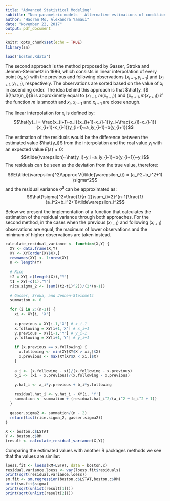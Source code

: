 ```yaml
---
title: "Advanced Statistical Modeling"
subtitle: "Non-parametric models - Alternative estimations of conditional variance"
author: "Haoran Mo, Alexandra Yamaui"
date: "November 22, 2017"
output: pdf_document
---
```


```r
knitr::opts_chunk$set(echo = TRUE)
library(sm)
```

```r
load('boston.Rdata')
```

The second approach is the method proposed by Gasser, Stroka and Jennen-Steinmetz in 1986, which consists in linear interpolation of every point $(x_i,y_i)$ with the previous and following observations $(x_{i-1},y_{i-1})$ and $(x_{i+1},y_{i+1})$, respectively. The observations are sorted based on the value of $x_i$ in ascending order. The idea behind this approach is that $\hat{y_i}$ $(\hat{m_i})$ is approximetly equal to $(x_{i-1},m(x_{x-i}))$ and $(x_{x+1},m(x_{x+i}))$ if the function $m$ is smooth and $x_i$, $x_{i-1}$ and $x_{i+1}$ are close enough.

The linear interpolation for $x_i$ is defined by:
$$\hat{y}_i = \frac{x_{i+1}-x_i}{x_{i+1}-x_{i-1}}y_i+\frac{x_{i}-x_{i-1}}{x_{i+1}-x_{i-1}}y_{i+1}=a_iy_{i-1}+b{y_{i+1}}$$

The estimation of the residuals would be the difference between the estimated value $\hat{y_i}$ from the interpolation and the real value $y_i$ with an expected value $E(\tilde{\varepsilon})\approx0$:
$$\tilde{\varepsilon}=\hat{y_i}-y_i=a_iy_{i-1}+b{y_{i+1}}-y_i$$
The residuals can be seen as the deviation from the true value, therefore:

$$E(\tilde{\varepsilon}^2)\approx V(\tilde{\varepsilon_i}) = (a_i^2+b_i^2+1)  \sigma^2$$
and the residual variance $\hat\sigma^2$ can be approximated as: $$\hat{\sigma}^2=\frac{1}{n-2}\sum_{i=2}^{n-1}\frac{1}{a_i^2+b_i^2+1}\tilde\varepsilon_i^2$$

Below we present the implementation of a function that calculates the estimation of the residual variance through both approaches. For the second method, in the cases when the previous ($x_{i-1}$) and following ($x_{i+1}$) observations are equal, the maximum of lower observations and the minimum of higher observations are taken instead.

```r
calculate_residual_variance <- function(X,Y) {
  XY <- data.frame(X,Y)
  XY <- XY[order(XY$X),]
  rownames(XY) <- 1:nrow(XY)
  n <- length(Y)
  
  # Rice
  t2 = XY[-c(length(X)),"Y"]
  t1 = XY[-c(1),"Y"]
  rice.sigma_2 <- (sum((t2-t1)^2))/(2*(n-1))
  
  # Gasser, Sroka, and Jennen-Steinmetz
  summation <- 0
  
  for (i in 2:(n-1)) {
    xi <- XY[i, 'X']
    
    x.previous = XY[i-1,'X'] # x_i-1
    x.following = XY[i+1,'X'] # x_i+1
    y.previous = XY[i-1,'Y'] # y_i-1
    y.following = XY[i+1,'Y'] # y_i+1
    
    if (x.previous == x.following) {
      x.following <- min(XY[XY$X > xi,]$X)
      x.previous <- max(XY[XY$X < xi,]$X)
    }
    
    a_i <- (x.following - xi)/(x.following - x.previous)
    b_i <- (xi - x.previous)/(x.following - x.previous)
    
    y.hat_i <- a_i*y.previous + b_i*y.following
    
    residual.hat_i <- y.hat_i - XY[i, 'Y']
    summation <- summation + (residual.hat_i^2/(a_i^2 + b_i^2 + 1))
  }
  
  gasser.sigma2 <- summation/(n - 2)
  return(list(rice.sigma_2, gasser.sigma2))  
}

X <- boston.c$LSTAT
Y <- boston.c$RM
(result <- calculate_residual_variance(X,Y))
```

Comparing the estimated values with another R packages methods we see that the values are similar:
```r
loess.fit <- loess(RM~LSTAT, data = boston.c)
residual.variance.loess <- var(loess.fit$residuals)
print(sqrt(residual.variance.loess))
sm.fit <- sm.regression(boston.c$LSTAT,boston.c$RM)
print(sm.fit$sigma)
print(sqrt(unlist(result[1])))
print(sqrt(unlist(result[2])))
```
